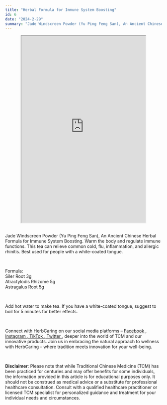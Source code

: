 ```yaml
---
title: "Herbal Formula for Immune System Boosting"
id: 6
date: "2024-2-29"
summary: "Jade Windscreen Powder (Yu Ping Feng San), An Ancient Chinese Herbal Formula for Immune System Boosting."
---
```


<center>
  <iframe
    width="400"
    height="600"
    src="https://www.youtube.com/embed/Tftl6byEXTI"
  ></iframe>
</center>
<br />
<p>
  Jade Windscreen Powder (Yu Ping Feng San), An Ancient Chinese Herbal Formula
  for Immune System Boosting. Warm the body and regulate immune functions. This
  tea can relieve common cold, flu, inflammation, and allergic rhinitis. Best
  used for people with a white-coated tongue.
</p>
<br />
<p>
  Formula:
  <br />
  Siler Root 3g
  <br />
  Atractylodis Rhizome 5g
  <br />
  Astragalus Root 5g
</p>
<br />
<p>
  Add hot water to make tea. If you have a white-coated tongue, suggest to boil
  for 5 minutes for better effects.
</p>
<br />
<p>
  Connect with HerbCaring on our social media platforms –
  <a href="https://www.facebook.com/herbcaring" target="_blank">
    <u>Facebook</u>
  </a>
  ,<a href="https://www.instagram.com/herbcaring/" target="_blank">
    <u>Instagram</u>
  </a>,<a href="https://www.tiktok.com/@herbcaring" target="_blank">
    <u>TikTok</u>
  </a>,<a href="https://twitter.com/HerbCaring" target="_blank">
    <u>Twitter</u>
  </a>, deeper into the world of TCM and our innovative products. Join us in embracing
  the natural approach to wellness with HerbCaring – where tradition meets innovation
  for your well-being.
</p>
<br />
<p>
  <b>Disclaimer</b>: Please note that while Traditional Chinese Medicine (TCM)
  has been practiced for centuries and may offer benefits for some individuals,
  the information provided in this article is for educational purposes only. It
  should not be construed as medical advice or a substitute for professional
  healthcare consultation. Consult with a qualified healthcare practitioner or
  licensed TCM specialist for personalized guidance and treatment for your
  individual needs and circumstances.
</p>
